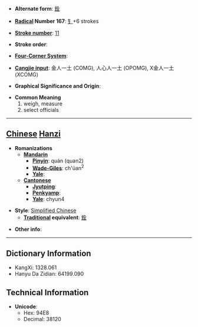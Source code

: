 * '''Alternate form''': [[銓]]

* '''[[Wiktionary:Chinese radical index| Radical]] Number 167''': [[Wiktionary:Chinese radical index 钅|钅]]+6 strokes

* '''[[Wiktionary:Chinese total strokes index|Stroke number]]''': [[Wiktionary:Chinese total strokes index 11|11]]

* '''Stroke order''': 

* '''[[Wiktionary:Chinese four corner index|Four-Corner System]]''': 

* '''[[Wiktionary:Chinese Cangjie index|Cangjie input]]''': 金人一土 (COMG), 人心人一土 (OPOMG), X金人一土 (XCOMG)

* '''Graphical Significance and Origin''': 

* '''Common Meaning'''
*#weigh, measure
*# select officials


----

== [[Chinese]] [[Hanzi]] ==

* '''Romanizations'''
** '''[[Mandarin]]'''
*** '''[[Pinyin]]''': quán (quan2)
*** '''[[Wade-Giles]]''': ch'üan<sup>2</sup>
*** '''[[Yale]]''': 
** '''[[Cantonese]]'''
*** '''[[Jyutping]]''':
*** '''[[Penkyamp]]''': 
*** '''[[Yale]]''': chyun4

* '''Style''': [[Simplified Chinese]] 
** '''[[Traditional Chinese|Traditional]] equivalent''': [[銓]]

* '''Other info''': 

----

== Dictionary Information ==

* KangXi: 1328.061
* Hanyu Da Zidian: 64199.090

== Technical Information ==

* '''Unicode''':
** Hex: 94E8
** Decimal: 38120